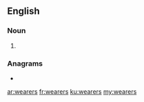 ==English==

===Noun===
{{head|en|noun plural form}}

# {{plural of|wearer|lang=en}}

===Anagrams===
* {{l|en|swearer}}

[[ar:wearers]]
[[fr:wearers]]
[[ku:wearers]]
[[my:wearers]]